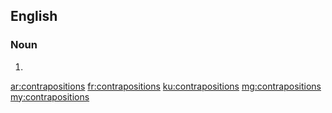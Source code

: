 ==English==

===Noun===
{{head|en|plural}}

# {{plural of|contraposition|lang=en}}

[[ar:contrapositions]]
[[fr:contrapositions]]
[[ku:contrapositions]]
[[mg:contrapositions]]
[[my:contrapositions]]